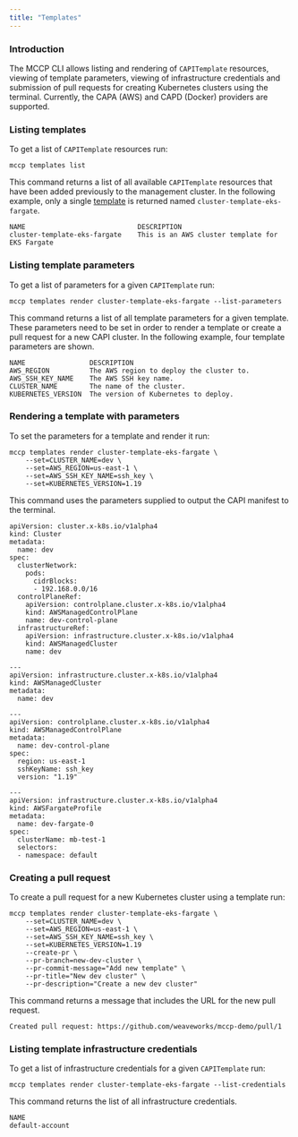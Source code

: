 ```yaml
---
title: "Templates"
---
```


### Introduction

The MCCP CLI allows listing and rendering of `CAPITemplate` resources, viewing 
of template parameters, viewing of infrastructure credentials and submission of 
pull requests for creating Kubernetes clusters using the terminal. Currently, 
the CAPA (AWS) and CAPD (Docker) providers are supported.

### Listing templates

To get a list of `CAPITemplate` resources run:
```
mccp templates list
```

This command returns a list of all available `CAPITemplate` resources that have 
been added previously to the management cluster. In the following example, only 
a single [template](https://github.com/kubernetes-sigs/cluster-api-provider-aws/blob/b6494f993242d7849cd538177ccd74a7a60de1d9/templates/cluster-template-eks-fargate.yaml) is returned named `cluster-template-eks-fargate`.

```
NAME				            DESCRIPTION
cluster-template-eks-fargate	This is an AWS cluster template for EKS Fargate
```

### Listing template parameters

To get a list of parameters for a given `CAPITemplate` run:
```
mccp templates render cluster-template-eks-fargate --list-parameters
```

This command returns a list of all template parameters for a given template. 
These parameters need to be set in order to render a template or create a pull 
request for a new CAPI cluster. In the following example, four template 
parameters are shown.

```
NAME			    DESCRIPTION
AWS_REGION		    The AWS region to deploy the cluster to.
AWS_SSH_KEY_NAME	The AWS SSH key name.
CLUSTER_NAME		The name of the cluster.
KUBERNETES_VERSION	The version of Kubernetes to deploy.
```

### Rendering a template with parameters

To set the parameters for a template and render it run:
```
mccp templates render cluster-template-eks-fargate \
    --set=CLUSTER_NAME=dev \
    --set=AWS_REGION=us-east-1 \
    --set=AWS_SSH_KEY_NAME=ssh_key \
    --set=KUBERNETES_VERSION=1.19
```

This command uses the parameters supplied to output the CAPI manifest to the 
terminal.
```
apiVersion: cluster.x-k8s.io/v1alpha4
kind: Cluster
metadata:
  name: dev
spec:
  clusterNetwork:
    pods:
      cidrBlocks:
      - 192.168.0.0/16
  controlPlaneRef:
    apiVersion: controlplane.cluster.x-k8s.io/v1alpha4
    kind: AWSManagedControlPlane
    name: dev-control-plane
  infrastructureRef:
    apiVersion: infrastructure.cluster.x-k8s.io/v1alpha4
    kind: AWSManagedCluster
    name: dev

---
apiVersion: infrastructure.cluster.x-k8s.io/v1alpha4
kind: AWSManagedCluster
metadata:
  name: dev

---
apiVersion: controlplane.cluster.x-k8s.io/v1alpha4
kind: AWSManagedControlPlane
metadata:
  name: dev-control-plane
spec:
  region: us-east-1
  sshKeyName: ssh_key
  version: "1.19"

---
apiVersion: infrastructure.cluster.x-k8s.io/v1alpha4
kind: AWSFargateProfile
metadata:
  name: dev-fargate-0
spec:
  clusterName: mb-test-1
  selectors:
  - namespace: default
```

### Creating a pull request

To create a pull request for a new Kubernetes cluster using a template run:

```
mccp templates render cluster-template-eks-fargate \
    --set=CLUSTER_NAME=dev \
    --set=AWS_REGION=us-east-1 \
    --set=AWS_SSH_KEY_NAME=ssh_key \
    --set=KUBERNETES_VERSION=1.19
    --create-pr \
    --pr-branch=new-dev-cluster \
    --pr-commit-message="Add new template" \
    --pr-title="New dev cluster" \
    --pr-description="Create a new dev cluster"
```

This command returns a message that includes the URL for the new pull request.
```
Created pull request: https://github.com/weaveworks/mccp-demo/pull/1
```

### Listing template infrastructure credentials

To get a list of infrastructure credentials for a given `CAPITemplate` run:
```
mccp templates render cluster-template-eks-fargate --list-credentials
```

This command returns the list of all infrastructure credentials.
```
NAME
default-account
```

